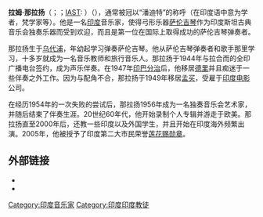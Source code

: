 {{Multiple issues|
{{Expand language|1=en|status=yes|time=2022-03-02T15:07:53+00:00}}
{{Unreferenced|time=2022-03-02T15:07:53+00:00}}
}}
{{Infobox Musical artist
| Name                = 拉姆·那拉扬
| Img                 = Ram Narayan 2009 crop.jpg
| Img_alt             = 一位盘腿而坐弹奏弓形乐器的老人。
| Img_capt            = 那拉扬在2009年演奏
| Background          = non_vocal_instrumentalist
| birth_date          = {{birth date and age|1927|12|25}}
| birth_place         = [[英属印度|英属印度]]梅瓦尔[[乌代浦|乌代浦]]
| death_date          = 
| death_place         = 
| Instrument          = [[萨伦吉琴|萨伦吉琴]]
| Genre               = [[印度斯坦古典音乐|印度斯坦古典音乐]]
| Years_active        = 1944–至今
| Label               = 
| Associated_acts     = 阿卜杜勒·瓦希德·可汗, 查图尔·拉尔, 玻雷吉·那拉扬
| URL                 = [https://web.archive.org/web/20090823005436/http://ramnarayansarangi.com/ 官方网站]
}}
'''拉姆·那拉扬'''（{{lang-hi|राम नारायण}}；{{lang-en|Ram Narayan}}；[[IAST|IAST]]: {{IAST|Rām Nārāyaṇ}}）（{{bd|1927年|12月25日||}}），通常被冠以“潘迪特”的称呼（在印度语中意为学者，梵学家等）。他是一名[[印度|印度]]音乐家，使得弓形乐器[[萨伦吉琴|萨伦吉琴]]作为印度斯坦古典音乐会独奏乐器而受到欢迎，而且是第一位在国际上取得成功的萨伦吉琴弹奏者。

那拉扬生于[[乌代浦|乌代浦]]，年幼起学习弹奏萨伦吉琴。他从萨伦吉琴弹奏者和歌手那里学习，十多岁就成为一名音乐教师和旅行音乐人。那拉扬于1944年与拉合而的全印广播电台签约，成为声乐伴奏。在1947年[[印巴分治|印巴分治]]后，他移居[[德里|德里]]并且痴迷于一些伴奏之外工作。因为与配角不合，那拉扬于1949年移居[[孟买|孟买]]，受雇于[[印度电影|印度电影]]公司。

在经历1954年的一次失败的尝试后，那拉扬1956年成为一名独奏音乐会艺术家，并随后结束了伴奏生涯。20世纪60年代，他开始录制个人专辑并游走于欧美。那拉扬直至2000年后，还教一些印度以及外国学生，并且开始在印度海外频繁出演。2005年，他被授予了印度第二大市民荣誉[[莲花赐勋章|莲花赐勋章]]。

== 外部链接 ==
{{Commons|Ram Narayan}}
* {{cite web|url=http://ramnarayansarangi.com/|title=Pandit Ram Narayan|publisher=官方网站|deadurl=yes|archiveurl=https://web.archive.org/web/20090823005436/http://ramnarayansarangi.com/|archivedate=2009-08-23}}
* {{allmusicguide|id=11:wpfwxqu5ldse|label=拉姆·那拉扬}}

{{DEFAULTSORT:Narayan, Ram}}

[[Category:印度音乐家|Category:印度音乐家]]
[[Category:印度印度教徒|Category:印度印度教徒]]